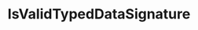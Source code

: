 ---
title: IsValidTypedDataSignature
openapi: ./sequence-api.json post /rpc/API/IsValidTypedDataSignature
---